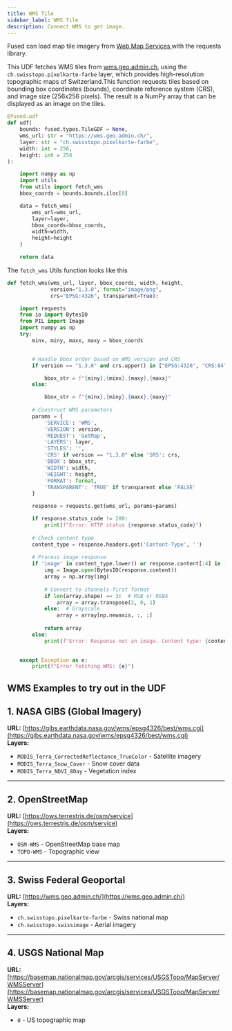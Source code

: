 ```yaml
---
title: WMS Tile
sidebar_label: WMS Tile
description: Connect WMS to get image.
---
```



Fused can load map tile imagery from [Web Map Services ](https://www.ogc.org/publications/standard/wms/) with the requests library.

This UDF fetches WMS tiles from [wms.geo.admin.ch](https://wms.geo.admin.ch/), using the ```ch.swisstopo.pixelkarte-farbe``` layer, which provides high-resolution topographic maps of Switzerland.This function requests tiles based on bounding box coordinates (bounds), coordinate reference system (CRS), and image size (256x256 pixels). The result is a NumPy array that can be displayed as an image on the tiles.

```python showLineNumbers
@fused.udf
def udf(
    bounds: fused.types.TileGDF = None,
    wms_url: str = "https://wms.geo.admin.ch/",
    layer: str = "ch.swisstopo.pixelkarte-farbe",
    width: int = 256,
    height: int = 256
):

    import numpy as np
    import utils 
    from utils import fetch_wms
    bbox_coords = bounds.bounds.iloc[0]

    data = fetch_wms(
        wms_url=wms_url,
        layer=layer,
        bbox_coords=bbox_coords,
        width=width,
        height=height
    )

    return data
```

The ```fetch_wms``` Utils function looks like this 

```python showLineNumbers
def fetch_wms(wms_url, layer, bbox_coords, width, height, 
              version="1.3.0", format="image/png", 
              crs="EPSG:4326", transparent=True):

    import requests
    from io import BytesIO
    from PIL import Image
    import numpy as np
    try:
        minx, miny, maxx, maxy = bbox_coords


        # Handle bbox order based on WMS version and CRS
        if version == "1.3.0" and crs.upper() in ["EPSG:4326", "CRS:84"]:

            bbox_str = f"{miny},{minx},{maxy},{maxx}"
        else:

            bbox_str = f"{minx},{miny},{maxx},{maxy}"
        
        # Construct WMS parameters
        params = {
            'SERVICE': 'WMS',
            'VERSION': version,
            'REQUEST': 'GetMap',
            'LAYERS': layer,
            'STYLES': '',
            'CRS' if version == "1.3.0" else 'SRS': crs,
            'BBOX': bbox_str,
            'WIDTH': width,
            'HEIGHT': height,
            'FORMAT': format,
            'TRANSPARENT': 'TRUE' if transparent else 'FALSE'
        }

        response = requests.get(wms_url, params=params)

        if response.status_code != 200:
            print(f"Error: HTTP status {response.status_code}")
        
        # Check content type
        content_type = response.headers.get('Content-Type', '')
        
        # Process image response
        if 'image' in content_type.lower() or response.content[:4] in [b'\xff\xd8\xff\xe0', b'\x89PNG']:
            img = Image.open(BytesIO(response.content))
            array = np.array(img)
            
            # Convert to channels-first format
            if len(array.shape) == 3:  # RGB or RGBA
                array = array.transpose(2, 0, 1)
            else:  # Grayscale
                array = array[np.newaxis, :, :]
            
            return array
        else:
            print(f"Error: Response not an image. Content type: {content_type}")

            
    except Exception as e:
        print(f"Error fetching WMS: {e}")

```



## WMS Examples to try out in the UDF

## 1. NASA GIBS (Global Imagery)
**URL:** [https://gibs.earthdata.nasa.gov/wms/epsg4326/best/wms.cgi](https://gibs.earthdata.nasa.gov/wms/epsg4326/best/wms.cgi)  
**Layers:**
- `MODIS_Terra_CorrectedReflectance_TrueColor` - Satellite imagery
- `MODIS_Terra_Snow_Cover` - Snow cover data
- `MODIS_Terra_NDVI_8Day` - Vegetation index

---

## 2. OpenStreetMap
**URL:** [https://ows.terrestris.de/osm/service](https://ows.terrestris.de/osm/service)  
**Layers:**
- `OSM-WMS` - OpenStreetMap base map
- `TOPO-WMS` - Topographic view

---

## 3. Swiss Federal Geoportal
**URL:** [https://wms.geo.admin.ch/](https://wms.geo.admin.ch/)  
**Layers:**
- `ch.swisstopo.pixelkarte-farbe` - Swiss national map
- `ch.swisstopo.swissimage` - Aerial imagery

---

## 4. USGS National Map
**URL:** [https://basemap.nationalmap.gov/arcgis/services/USGSTopo/MapServer/WMSServer](https://basemap.nationalmap.gov/arcgis/services/USGSTopo/MapServer/WMSServer)  
**Layers:**
- `0` - US topographic map
